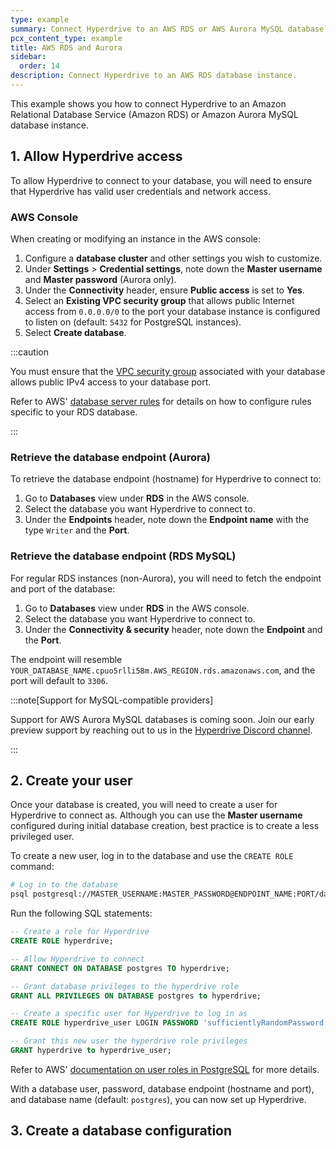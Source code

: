 ```yaml
---
type: example
summary: Connect Hyperdrive to an AWS RDS or AWS Aurora MySQL database instance.
pcx_content_type: example
title: AWS RDS and Aurora
sidebar:
  order: 14
description: Connect Hyperdrive to an AWS RDS database instance.
---
```



This example shows you how to connect Hyperdrive to an Amazon Relational Database Service (Amazon RDS) or Amazon Aurora MySQL database instance.

## 1. Allow Hyperdrive access

To allow Hyperdrive to connect to your database, you will need to ensure that Hyperdrive has valid user credentials and network access.

<Render file="public-connectivity" />

### AWS Console

When creating or modifying an instance in the AWS console:

1. Configure a **database cluster** and other settings you wish to customize.
2. Under **Settings** > **Credential settings**, note down the **Master username** and **Master password** (Aurora only).
3. Under the **Connectivity** header, ensure **Public access** is set to **Yes**.
4. Select an **Existing VPC security group** that allows public Internet access from `0.0.0.0/0` to the port your database instance is configured to listen on (default: `5432` for PostgreSQL instances).
5. Select **Create database**.

:::caution

You must ensure that the [VPC security group](https://docs.aws.amazon.com/vpc/latest/userguide/vpc-security-groups.html) associated with your database allows public IPv4 access to your database port.

Refer to AWS' [database server rules](https://docs.aws.amazon.com/AWSEC2/latest/UserGuide/security-group-rules-reference.html#sg-rules-db-server) for details on how to configure rules specific to your RDS database.

:::

### Retrieve the database endpoint (Aurora)

To retrieve the database endpoint (hostname) for Hyperdrive to connect to:

1. Go to **Databases** view under **RDS** in the AWS console.
2. Select the database you want Hyperdrive to connect to.
3. Under the **Endpoints** header, note down the **Endpoint name** with the type `Writer` and the **Port**.

### Retrieve the database endpoint (RDS MySQL)

For regular RDS instances (non-Aurora), you will need to fetch the endpoint and port of the database:

1. Go to **Databases** view under **RDS** in the AWS console.
2. Select the database you want Hyperdrive to connect to.
3. Under the **Connectivity & security** header, note down the **Endpoint** and the **Port**.

The endpoint will resemble `YOUR_DATABASE_NAME.cpuo5rlli58m.AWS_REGION.rds.amazonaws.com`, and the port will default to `3306`.

:::note[Support for MySQL-compatible providers]

Support for AWS Aurora MySQL databases is coming soon. Join our early preview support by reaching out to us in the [Hyperdrive Discord channel](https://discord.cloudflare.com/).

:::

## 2. Create your user

Once your database is created, you will need to create a user for Hyperdrive to connect as. Although you can use the **Master username** configured during initial database creation, best practice is to create a less privileged user.

To create a new user, log in to the database and use the `CREATE ROLE` command:

```sh
# Log in to the database
psql postgresql://MASTER_USERNAME:MASTER_PASSWORD@ENDPOINT_NAME:PORT/database_name
```

Run the following SQL statements:

```sql
-- Create a role for Hyperdrive
CREATE ROLE hyperdrive;

-- Allow Hyperdrive to connect
GRANT CONNECT ON DATABASE postgres TO hyperdrive;

-- Grant database privileges to the hyperdrive role
GRANT ALL PRIVILEGES ON DATABASE postgres to hyperdrive;

-- Create a specific user for Hyperdrive to log in as
CREATE ROLE hyperdrive_user LOGIN PASSWORD 'sufficientlyRandomPassword';

-- Grant this new user the hyperdrive role privileges
GRANT hyperdrive to hyperdrive_user;
```

Refer to AWS' [documentation on user roles in PostgreSQL](https://docs.aws.amazon.com/AmazonRDS/latest/UserGuide/Appendix.PostgreSQL.CommonDBATasks.Roles.html) for more details.

With a database user, password, database endpoint (hostname and port), and database name (default: `postgres`), you can now set up Hyperdrive.

## 3. Create a database configuration

<Render file="create-hyperdrive-config-mysql" />
